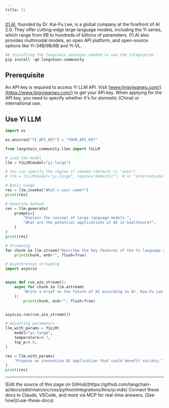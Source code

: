 ```yaml
---
title: Yi
---
```


[01.AI](https://www.lingyiwanwu.com/en), founded by Dr. Kai-Fu Lee, is a global company at the forefront of AI 2.0. They offer cutting-edge large language models, including the Yi series, which range from 6B to hundreds of billions of parameters. 01.AI also provides multimodal models, an open API platform, and open-source options like Yi-34B/9B/6B and Yi-VL.

```python
## Installing the langchain packages needed to use the integration
pip install -qU langchain-community
```

## Prerequisite

An API key is required to access Yi LLM API. Visit [www.lingyiwanwu.com/](https://www.lingyiwanwu.com/) to get your API key. When applying for the API key, you need to specify whether it's for domestic (China) or international use.

## Use Yi LLM

```python
import os

os.environ["YI_API_KEY"] = "YOUR_API_KEY"

from langchain_community.llms import YiLLM

# Load the model
llm = YiLLM(model="yi-large")

# You can specify the region if needed (default is "auto")
# llm = YiLLM(model="yi-large", region="domestic")  # or "international"

# Basic usage
res = llm.invoke("What's your name?")
print(res)
```

```python
# Generate method
res = llm.generate(
    prompts=[
        "Explain the concept of large language models.",
        "What are the potential applications of AI in healthcare?",
    ]
)
print(res)
```

```python
# Streaming
for chunk in llm.stream("Describe the key features of the Yi language model series."):
    print(chunk, end="", flush=True)
```

```python
# Asynchronous streaming
import asyncio


async def run_aio_stream():
    async for chunk in llm.astream(
        "Write a brief on the future of AI according to Dr. Kai-Fu Lee's vision."
    ):
        print(chunk, end="", flush=True)


asyncio.run(run_aio_stream())
```

```python
# Adjusting parameters
llm_with_params = YiLLM(
    model="yi-large",
    temperature=0.7,
    top_p=0.9,
)

res = llm_with_params(
    "Propose an innovative AI application that could benefit society."
)
print(res)
```

---

<Callout icon="pen-to-square" iconType="regular">
    [Edit the source of this page on GitHub](https://github.com/langchain-ai/docs/edit/main/src/oss/python/integrations/llms/yi.mdx)
</Callout>
<Tip icon="terminal" iconType="regular">
    Connect these docs to Claude, VSCode, and more via MCP for    real-time answers. [See how](/use-these-docs)
</Tip>
